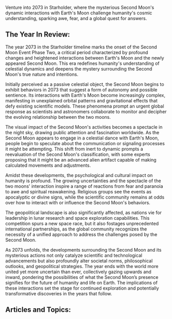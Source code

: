Venture into 2073 in Starholder, where the mysterious Second Moon's dynamic interactions with Earth's Moon challenge humanity's cosmic understanding, sparking awe, fear, and a global quest for answers.


## The Year In Review:
The year 2073 in the Starholder timeline marks the onset of the Second Moon Event Phase Two, a critical period characterized by profound changes and heightened interactions between Earth's Moon and the newly appeared Second Moon. This era redefines humanity's understanding of celestial dynamics and deepens the mystery surrounding the Second Moon's true nature and intentions.

Initially perceived as a passive celestial object, the Second Moon begins to exhibit behaviors in 2073 that suggest a form of autonomy and possible sentience. Its interactions with Earth's Moon become increasingly complex, manifesting in unexplained orbital patterns and gravitational effects that defy existing scientific models. These phenomena prompt an urgent global response as scientists and astronomers collaborate to monitor and decipher the evolving relationship between the two moons.

The visual impact of the Second Moon's activities becomes a spectacle in the night sky, drawing public attention and fascination worldwide. As the Second Moon appears to engage in a celestial dance with Earth's Moon, people begin to speculate about the communication or signaling processes it might be attempting. This shift from inert to dynamic prompts a reevaluation of the Second Moon's classification, with some experts proposing that it might be an advanced alien artifact capable of making calculated movements and adjustments.

Amidst these developments, the psychological and cultural impact on humanity is profound. The growing uncertainties and the spectacle of the two moons' interaction inspire a range of reactions from fear and paranoia to awe and spiritual reawakening. Religious groups see the events as apocalyptic or divine signs, while the scientific community remains at odds over how to interact with or influence the Second Moon's behaviors.

The geopolitical landscape is also significantly affected, as nations vie for leadership in lunar research and space exploration capabilities. This competition spurs a new space race, but it also fostages unprecedented international partnerships, as the global community recognizes the necessity of a unified approach to address the challenges posed by the Second Moon.

As 2073 unfolds, the developments surrounding the Second Moon and its mysterious actions not only catalyze scientific and technological advancements but also profoundly alter societal norms, philosophical outlooks, and geopolitical strategies. The year ends with the world more united yet more uncertain than ever, collectively gazing upwards and inward, pondering the possibilities of what the Second Moon’s presence signifies for the future of humanity and life on Earth. The implications of these interactions set the stage for continued exploration and potentially transformative discoveries in the years that follow.

## Articles and Topics:


